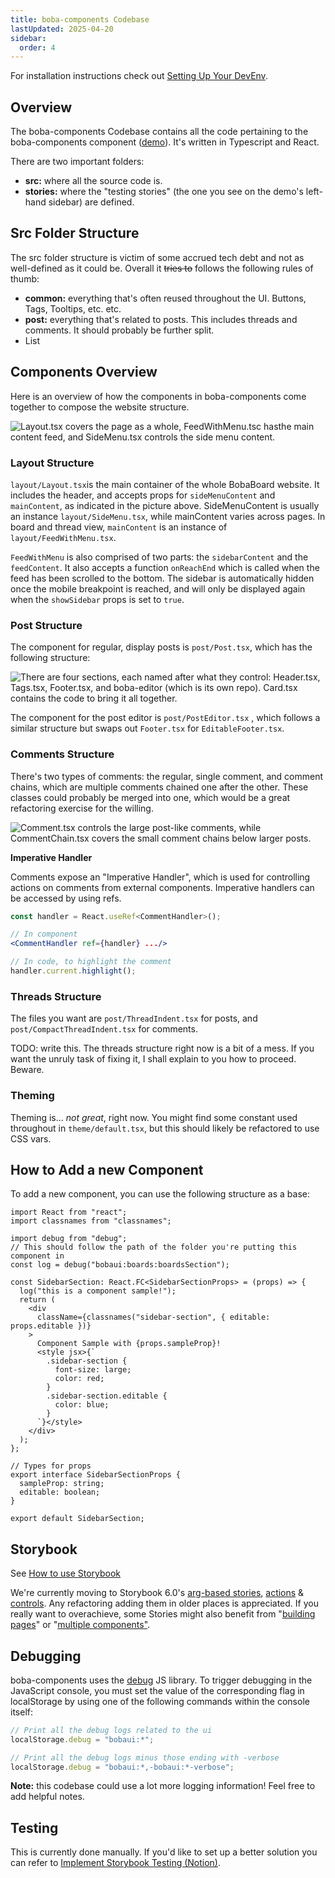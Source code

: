 ```yaml
---
title: boba-components Codebase
lastUpdated: 2025-04-20
sidebar:
  order: 4
---
```


For installation instructions check out
[Setting Up Your DevEnv](/docs/development/start-developing/setting-up-dev-env).

## Overview

The boba-components Codebase contains all the code pertaining to the
boba-components component ([demo](https://bobaboard-ui.netlify.app/)). It's
written in Typescript and React.

There are two important folders:

- **src:** where all the source code is.
- **stories:** where the "testing stories" (the one you see on the demo's
  left-hand sidebar) are defined.

## Src Folder Structure

The src folder structure is victim of some accrued tech debt and not as
well-defined as it could be. Overall it ~~tries to~~ follows the following rules
of thumb:

- **common:** everything that's often reused throughout the UI. Buttons, Tags,
  Tooltips, etc. etc.
- **post:** everything that's related to posts. This includes threads and
  comments. It should probably be further split.
- List

## Components Overview

Here is an overview of how the components in boba-components come together to
compose the website structure.

![Layout.tsx covers the page as a whole, FeedWithMenu.tsc hasthe main content feed, and SideMenu.tsx controls the side menu content.](../../../../assets/img/legacy/ui.png)

### Layout Structure

`layout/Layout.tsx`is the main container of the whole BobaBoard website. It
includes the header, and accepts props for `sideMenuContent` and `mainContent`,
as indicated in the picture above. SideMenuContent is usually an instance
`layout/SideMenu.tsx`, while mainContent varies across pages. In board and
thread view, `mainContent` is an instance of `layout/FeedWithMenu.tsx`.

`FeedWithMenu` is also comprised of two parts: the `sidebarContent` and the
`feedContent`. It also accepts a function `onReachEnd` which is called when the
feed has been scrolled to the bottom. The sidebar is automatically hidden once
the mobile breakpoint is reached, and will only be displayed again when the
`showSidebar` props is set to `true`.

### Post Structure

The component for regular, display posts is `post/Post.tsx`, which has the
following structure:

![There are four sections, each named after what they control: Header.tsx, Tags.tsx, Footer.tsx, and boba-editor (which is its own repo). Card.tsx contains the code to bring it all together.](../../../../assets/img/legacy/poststructure.png)

The component for the post editor is `post/PostEditor.tsx` , which follows a
similar structure but swaps out `Footer.tsx` for `EditableFooter.tsx`.

### Comments Structure

There's two types of comments: the regular, single comment, and comment chains,
which are multiple comments chained one after the other. These classes could
probably be merged into one, which would be a great refactoring exercise for the
willing.

![Comment.tsx controls the large post-like comments, while CommentChain.tsx covers the small comment chains below larger posts.](../../../../assets/img/legacy/comment.png)

**Imperative Handler**

Comments expose an "Imperative Handler", which is used for controlling actions
on comments from external components. Imperative handlers can be accessed by
using refs.

```jsx
const handler = React.useRef<CommentHandler>();

// In component
<CommentHandler ref={handler} .../>

// In code, to highlight the comment
handler.current.highlight();
```

### Threads Structure

The files you want are `post/ThreadIndent.tsx` for posts, and
`post/CompactThreadIndent.tsx` for comments.

TODO: write this. The threads structure right now is a bit of a mess. If you
want the unruly task of fixing it, I shall explain to you how to proceed.
Beware.

### Theming

Theming is... _not great_, right now. You might find some constant used
throughout in `theme/default.tsx`, but this should likely be refactored to use
CSS vars.

## How to Add a new Component

To add a new component, you can use the following structure as a base:

```tsx
import React from "react";
import classnames from "classnames";

import debug from "debug";
// This should follow the path of the folder you're putting this component in
const log = debug("bobaui:boards:boardsSection");

const SidebarSection: React.FC<SidebarSectionProps> = (props) => {
  log("this is a component sample!");
  return (
    <div
      className={classnames("sidebar-section", { editable: props.editable })}
    >
      Component Sample with {props.sampleProp}!
      <style jsx>{`
        .sidebar-section {
          font-size: large;
          color: red;
        }
        .sidebar-section.editable {
          color: blue;
        }
      `}</style>
    </div>
  );
};

// Types for props
export interface SidebarSectionProps {
  sampleProp: string;
  editable: boolean;
}

export default SidebarSection;
```

## Storybook

See [How to use Storybook](./howtouse-storybook)

We're currently moving to Storybook 6.0's
[arg-based stories](https://storybook.js.org/docs/react/writing-stories/introduction#using-args),
[actions](https://storybook.js.org/docs/react/essentials/actions) &
[controls](https://storybook.js.org/docs/react/essentials/controls). Any
refactoring adding them in older places is appreciated. If you really want to
overachieve, some Stories might also benefit from
"[building pages](https://storybook.js.org/docs/react/workflows/build-pages-with-storybook)"
or
"[multiple components"](https://storybook.js.org/docs/react/workflows/stories-for-multiple-components).

## Debugging

boba-components uses the [debug](https://www.npmjs.com/package/debug) JS
library. To trigger debugging in the JavaScript console, you must set the value
of the corresponding flag in localStorage by using one of the following commands
within the console itself:

```jsx
// Print all the debug logs related to the ui
localStorage.debug = "bobaui:*";

// Print all the debug logs minus those ending with -verbose
localStorage.debug = "bobaui:*,-bobaui:*-verbose";
```

**Note:** this codebase could use a lot more logging information! Feel free to
add helpful notes.

## Testing

This is currently done manually. If you'd like to set up a better solution you
can refer to
[Implement Storybook Testing (Notion)](https://www.notion.so/Implement-Storybook-Testing-d4d15ca68a3c4183b5cc67fcf8dd7d06).
